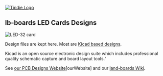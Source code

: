 <a href="https://www.tindie.com/stores/land_boards/" >
<img src="http://land-boards.com/blwiki/images/e/eb/Tindie-larges-v2.png" alt="Tindie Logo">
</img></a>

== lb-boards LED Cards Designs ==

<img src="http://land-boards.com/blwiki/images/a/a9/LED-32-P426-720px.jpg" alt="LED-32 card"></img>

Design files are kept here. Most are [http://www.kicad-pcb.org/display/KICAD/KiCad+EDA+Software+Suite/ Kicad based designs].

Kicad is an open source electronic design suite which includes professional quality schematic capture and board layout tools."

See [http://land-boards.com/content/ our PCB Designs Website][ourWebsite] and our [http://land-boards.com/blwiki/ land-boards Wiki].
